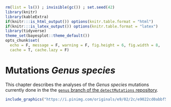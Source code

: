 ```r
rm(list = ls()) ; invisible(gc()) ; set.seed(42)
library(knitr)
library(kableExtra)
if(knitr:::is_html_output()) options(knitr.table.format = "html") 
if(knitr:::is_latex_output()) options(knitr.table.format = "latex") 
library(tidyverse)
theme_set(bayesplot::theme_default())
opts_chunk$set(
  echo = F, message = F, warning = F, fig.height = 6, fig.width = 8,
  cache = T, cache.lazy = F)
```

# Mutations *Genus species*

This chapter describes the analyses of the *Genus species* mutations currently done in the the [`genus` branch of the `detectMutations` repository](https://github.com/sylvainschmitt/detectMutations/tree/genus).

```r
include_graphics("https://i.pinimg.com/originals/e9/02/2c/e9022cd0abbf53461b6cdcafa10e4674.jpg")
```


